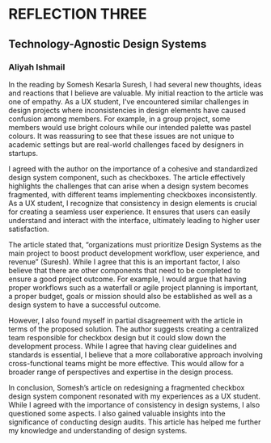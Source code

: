 
<Meta title="Reflections/Reflection Four" />

# REFLECTION THREE
## Technology-Agnostic Design Systems

### Aliyah Ishmail 

In the reading by Somesh Kesarla Suresh, I had several new thoughts, ideas and reactions that I believe are valuable. My initial reaction to the article was one of empathy. As a UX student, I've encountered similar challenges in design projects where inconsistencies in design elements have caused confusion among members. For example, in a group project, some members would use bright colours while our intended palette was pastel colours.  It was reassuring to see that these issues are not unique to academic settings but are real-world challenges faced by designers in startups.

I agreed with the author on the importance of a cohesive and standardized design system component, such as checkboxes. The article effectively highlights the challenges that can arise when a design system becomes fragmented, with different teams implementing checkboxes inconsistently. As a UX student, I recognize that consistency in design elements is crucial for creating a seamless user experience. It ensures that users can easily understand and interact with the interface, ultimately leading to higher user satisfaction.

The article stated that, “organizations must prioritize Design Systems as the main project to boost product development workflow, user experience, and revenue” (Suresh). While I agree that this is an important factor, I also believe that there are other components that need to be completed to ensure a good project outcome. For example, I would argue that having proper workflows such as a waterfall or agile project planning is important, a proper budget, goals or mission should also be established as well as a design system to have a successful outcome.

However, I also found myself in partial disagreement with the article in terms of the proposed solution. The author suggests creating a centralized team responsible for checkbox design but it could slow down the development process. While I agree that having clear guidelines and standards is essential, I believe that a more collaborative approach involving cross-functional teams might be more effective. This would allow for a broader range of perspectives and expertise in the design process.

In conclusion, Somesh’s article on redesigning a fragmented checkbox design system component resonated with my experiences as a UX student. While I agreed with the importance of consistency in design systems, I also questioned some aspects. I also gained valuable insights into the significance of conducting design audits. This article has helped me further my knowledge and understanding of design systems. 

